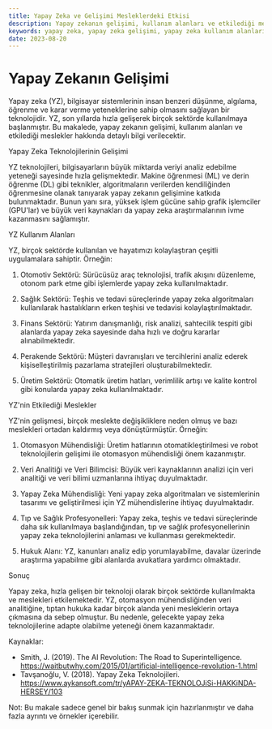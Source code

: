 ```yaml
---
title: Yapay Zeka ve Gelişimi Mesleklerdeki Etkisi
description: Yapay zekanın gelişimi, kullanım alanları ve etkilediği meslekler hakkında detaylı bilgi.
keywords: yapay zeka, yapay zeka gelişimi, yapay zeka kullanım alanları, yapay zeka meslekler, yapay zeka mesleklerdeki etkisi
date: 2023-08-20
---
```


# Yapay Zekanın Gelişimi

Yapay zeka (YZ), bilgisayar sistemlerinin insan benzeri düşünme, algılama, öğrenme ve karar verme yeteneklerine sahip olmasını sağlayan bir teknolojidir. YZ, son yıllarda hızla gelişerek birçok sektörde kullanılmaya başlanmıştır. Bu makalede, yapay zekanın gelişimi, kullanım alanları ve etkilediği meslekler hakkında detaylı bilgi verilecektir.

Yapay Zeka Teknolojilerinin Gelişimi

YZ teknolojileri, bilgisayarların büyük miktarda veriyi analiz edebilme yeteneği sayesinde hızla gelişmektedir. Makine öğrenmesi (ML) ve derin öğrenme (DL) gibi teknikler, algoritmaların verilerden kendiliğinden öğrenmesine olanak tanıyarak yapay zekanın gelişimine katkıda bulunmaktadır. Bunun yanı sıra, yüksek işlem gücüne sahip grafik işlemciler (GPU'lar) ve büyük veri kaynakları da yapay zeka araştırmalarının ivme kazanmasını sağlamıştır.

YZ Kullanım Alanları

YZ, birçok sektörde kullanılan ve hayatımızı kolaylaştıran çeşitli uygulamalara sahiptir. Örneğin:

1. Otomotiv Sektörü: Sürücüsüz araç teknolojisi, trafik akışını düzenleme, otonom park etme gibi işlemlerde yapay zeka kullanılmaktadır.

2. Sağlık Sektörü: Teşhis ve tedavi süreçlerinde yapay zeka algoritmaları kullanılarak hastalıkların erken teşhisi ve tedavisi kolaylaştırılmaktadır.

3. Finans Sektörü: Yatırım danışmanlığı, risk analizi, sahtecilik tespiti gibi alanlarda yapay zeka sayesinde daha hızlı ve doğru kararlar alınabilmektedir.

4. Perakende Sektörü: Müşteri davranışları ve tercihlerini analiz ederek kişiselleştirilmiş pazarlama stratejileri oluşturabilmektedir.

5. Üretim Sektörü: Otomatik üretim hatları, verimlilik artışı ve kalite kontrol gibi konularda yapay zeka kullanılmaktadır.

YZ'nin Etkilediği Meslekler

YZ'nin gelişmesi, birçok meslekte değişikliklere neden olmuş ve bazı meslekleri ortadan kaldırmış veya dönüştürmüştür. Örneğin:

1. Otomasyon Mühendisliği: Üretim hatlarının otomatikleştirilmesi ve robot teknolojilerin gelişimi ile otomasyon mühendisliği önem kazanmıştır.

2. Veri Analitiği ve Veri Bilimcisi: Büyük veri kaynaklarının analizi için veri analitiği ve veri bilimi uzmanlarına ihtiyaç duyulmaktadır.

3. Yapay Zeka Mühendisliği: Yeni yapay zeka algoritmaları ve sistemlerinin tasarımı ve geliştirilmesi için YZ mühendislerine ihtiyaç duyulmaktadır.

4. Tıp ve Sağlık Profesyonelleri: Yapay zeka, teşhis ve tedavi süreçlerinde daha sık kullanılmaya başlandığından, tıp ve sağlık profesyonellerinin yapay zeka teknolojilerini anlaması ve kullanması gerekmektedir.

5. Hukuk Alanı: YZ, kanunları analiz edip yorumlayabilme, davalar üzerinde araştırma yapabilme gibi alanlarda avukatlara yardımcı olmaktadır.

Sonuç

Yapay zeka, hızla gelişen bir teknoloji olarak birçok sektörde kullanılmakta ve meslekleri etkilemektedir. YZ, otomasyon mühendisliğinden veri analitiğine, tıptan hukuka kadar birçok alanda yeni mesleklerin ortaya çıkmasına da sebep olmuştur. Bu nedenle, gelecekte yapay zeka teknolojilerine adapte olabilme yeteneği önem kazanmaktadır.

Kaynaklar:
- Smith, J. (2019). The AI Revolution: The Road to Superintelligence. https://waitbutwhy.com/2015/01/artificial-intelligence-revolution-1.html
- Tavşanoğlu, V. (2018). Yapay Zeka Teknolojileri. https://www.aykansoft.com/tr/yAPAY-ZEKA-TEKNOLOJiSi-HAKKiNDA-HERSEY/103

Not: Bu makale sadece genel bir bakış sunmak için hazırlanmıştır ve daha fazla ayrıntı ve örnekler içerebilir.
